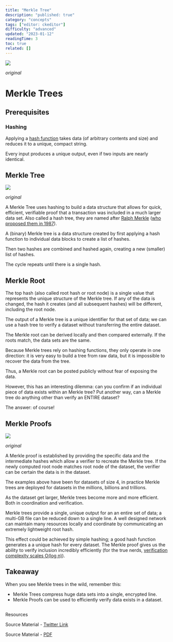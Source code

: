 ```yaml
---
title: "Merkle Tree"
description: "published: true"
category: "concepts"
tags: ["editor: ckeditor"]
difficulty: "advanced"
updated: "2023-01-12"
readingTime: 3
toc: true
related: []
---
```


![](/images/merkle-tree-banner.png)

*original*

# Merkle Trees

## Prerequisites

### Hashing

Applying a [hash function](/concepts/hash) takes data (of arbitrary contents and size) and reduces it to a unique, compact string. 

Every input produces a unique output, even if two inputs are nearly identical.

## Merkle Tree

![](/images/merkle-tree-merkle-tree.jpeg)

*original*

A Merkle Tree uses hashing to build a data structure that allows for quick, efficient, verifiable proof that a transaction was included in a much larger data set. Also called a hash tree, they are named after [Ralph Merkle](https://en.wikipedia.org/wiki/Ralph_Merkle) ([who proposed them in 1987](http://people.eecs.berkeley.edu/~raluca/cs261-f15/readings/merkle.pdf)).

A (binary) Merkle tree is a data structure created by first applying a hash function to individual data blocks to create a list of hashes. 

Then two hashes are combined and hashed again, creating a new (smaller) list of hashes. 

The cycle repeats until there is a single hash.

## Merkle Root

The top hash (also called root hash or root node) is a single value that represents the unique structure of the Merkle tree. If any of the data is changed, the hash it creates (and all subsequent hashes) will be different, including the root node.

The output of a Merkle tree is a unique identifier for that set of data; we can use a hash tree to verify a dataset without transferring the entire dataset.

The Merkle root can be derived locally and then compared externally. If the roots match, the data sets are the same.

Because Merkle trees rely on hashing functions, they only operate in one direction: it is very easy to build a tree from raw data, but it is impossible to recover the data from the tree. 

Thus, a Merkle root can be posted publicly without fear of exposing the data.

However, this has an interesting dilemma: can you confirm if an individual piece of data exists within an Merkle tree? Put another way, can a Merkle tree do anything other than verify an ENTIRE dataset? 

The answer: of course!

## Merkle Proofs

![](/images/merkle-tree-merkle-proof.jpeg)

*original*

A Merkle proof is established by providing the specific data and the intermediate hashes which allow a verifier to recreate the Merkle tree. If the newly computed root node matches root node of the dataset, the verifier can be certain the data is in the dataset.

The examples above have been for datasets of size 4, in practice Merkle trees are deployed for datasets in the millions, billions and trillions. 

As the dataset get larger, Merkle trees become more and more efficient. Both in coordination and verification.

Merkle trees provide a single, unique output for an an entire set of data; a multi-GB file can be reduced down to a single line. A well designed network can maintain many resources locally and coordinate by communicating an extremely lightweight root hash.

This effect could be achieved by simple hashing; a good hash function generates a a unique hash for every dataset. The Merkle proof gives us the ability to verify inclusion incredibly efficiently (for the true nerds, [verification complexity scales O(log n)](https://en.wikipedia.org/wiki/Big_O_notation)).

## Takeaway

When you see Merkle trees in the wild, remember this: 

*   Merkle Trees compress huge data sets into a single, encrypted line. 
*   Merkle Proofs can be used to efficiently verify data exists in a dataset.

##   
Resources

Source Material - [Twitter Link](https://twitter.com/logarithmicrex/status/1567638108937801728)

Source Material - [PDF](/twitter-pdf-2022-09-07_merkle_tree.pdf)

